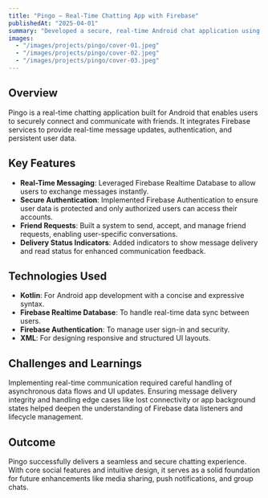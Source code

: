---
title: "Pingo – Real-Time Chatting App with Firebase"
publishedAt: "2025-04-01"
summary: "Developed a secure, real-time Android chat application using Kotlin and Firebase, complete with friend request management, authentication, and delivery indicators."
images:
  - "/images/projects/pingo/cover-01.jpeg"
  - "/images/projects/pingo/cover-02.jpeg"
  - "/images/projects/pingo/cover-03.jpeg"
---

## Overview

Pingo is a real-time chatting application built for Android that enables users to securely connect and communicate with friends. It integrates Firebase services to provide real-time message updates, authentication, and persistent user data.

## Key Features

- **Real-Time Messaging**: Leveraged Firebase Realtime Database to allow users to exchange messages instantly.
- **Secure Authentication**: Implemented Firebase Authentication to ensure user data is protected and only authorized users can access their accounts.
- **Friend Requests**: Built a system to send, accept, and manage friend requests, enabling user-specific conversations.
- **Delivery Status Indicators**: Added indicators to show message delivery and read status for enhanced communication feedback.

## Technologies Used

- **Kotlin**: For Android app development with a concise and expressive syntax.
- **Firebase Realtime Database**: To handle real-time data sync between users.
- **Firebase Authentication**: To manage user sign-in and security.
- **XML**: For designing responsive and structured UI layouts.

## Challenges and Learnings

Implementing real-time communication required careful handling of asynchronous data flows and UI updates. Ensuring message delivery integrity and handling edge cases like lost connectivity or app background states helped deepen the understanding of Firebase data listeners and lifecycle management.

## Outcome

Pingo successfully delivers a seamless and secure chatting experience. With core social features and intuitive design, it serves as a solid foundation for future enhancements like media sharing, push notifications, and group chats.
